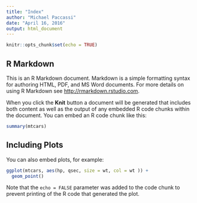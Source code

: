 ```yaml
---
title: "Index"
author: "Michael Paccassi"
date: "April 16, 2016"
output: html_document
---
```


```r
knitr::opts_chunk$set(echo = TRUE)
```

## R Markdown

This is an R Markdown document. Markdown is a simple formatting syntax for authoring HTML, PDF, and MS Word documents. For more details on using R Markdown see <http://rmarkdown.rstudio.com>.

When you click the **Knit** button a document will be generated that includes both content as well as the output of any embedded R code chunks within the document. You can embed an R code chunk like this:

```r
summary(mtcars)
```

## Including Plots

You can also embed plots, for example:

```r
ggplot(mtcars, aes(hp, qsec, size = wt, col = wt )) +
  geom_point()
```

Note that the `echo = FALSE` parameter was added to the code chunk to prevent printing of the R code that generated the plot.
